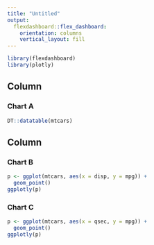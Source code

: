 ```yaml
---
title: "Untitled"
output: 
  flexdashboard::flex_dashboard:
    orientation: columns
    vertical_layout: fill
---
```


```r
library(flexdashboard)
library(plotly)
```

Column {data-width=650}
-----------------------------------------------------------------------

### Chart A

```r
DT::datatable(mtcars)
```

Column {data-width=350}
-----------------------------------------------------------------------

### Chart B

```r
p <- ggplot(mtcars, aes(x = disp, y = mpg)) + 
  geom_point()
ggplotly(p)
```

### Chart C

```r
p <- ggplot(mtcars, aes(x = qsec, y = mpg)) + 
  geom_point()
ggplotly(p)
```

